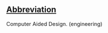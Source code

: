 ==[[Wiktionary:List of acronyms and abbreviations|Abbreviation]]==

Computer Aided Design. (engineering)